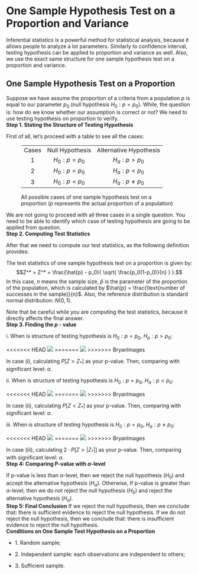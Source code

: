 # One Sample Hypothesis Test on a Proportion and Variance

Inferential statistics is a powerful method for statistical analysis,
because it allows people to analyze a lot parameters. Similarly to
confidence interval, testing hypothesis can be applied to proportion and
variance as well. Also, we use the exact same structure for one sample
hypothesis test on a proportion and variance.

## One Sample Hypothesis Test on a Proportion

Suppose we have assume the proportion of a criteria from a population
$p$ is equal to our parameter $p_0$ (null hypothesis $H_0: p = p_0$).
While, the question is: how do we know whether our assumption is correct
or not? We need to use testing hypothesis on proportion to verify.\
**Step 1. Stating the Structure of Testing Hypothesis**

First of all, let's proceed with a table to see all the cases:

::: center
<figure>
<table>
<tbody>
<tr>
<td style="text-align: center;">Cases</td>
<td style="text-align: center;">Null Hypothesis</td>
<td style="text-align: center;">Alternative Hypothesis</td>
</tr>
<tr>
<td style="text-align: center;">1</td>
<td style="text-align: center;"><span
class="math inline"><em>H</em><sub>0</sub> : <em>p</em> = <em>p</em><sub>0</sub></span></td>
<td style="text-align: center;"><span
class="math inline"><em>H</em><sub><em>a</em></sub> : <em>p</em> &gt; <em>p</em><sub>0</sub></span></td>
</tr>
<tr>
<td style="text-align: center;">2</td>
<td style="text-align: center;"><span
class="math inline"><em>H</em><sub>0</sub> : <em>p</em> = <em>p</em><sub>0</sub></span></td>
<td style="text-align: center;"><span
class="math inline"><em>H</em><sub><em>a</em></sub> : <em>p</em> &lt; <em>p</em><sub>0</sub></span></td>
</tr>
<tr>
<td style="text-align: center;">3</td>
<td style="text-align: center;"><span
class="math inline"><em>H</em><sub>0</sub> : <em>p</em> = <em>p</em><sub>0</sub></span></td>
<td style="text-align: center;"><span
class="math inline"><em>H</em><sub><em>a</em></sub> : <em>p</em> ≠ <em>p</em><sub>0</sub></span></td>
</tr>
</tbody>
</table>
<figcaption>All possible cases of one sample hypothesis test on a
proportion (<span class="math inline"><em>p</em></span> represents the
actual proportion of a population)</figcaption>
</figure>
:::

We are not going to proceed with all three cases in a single question.
You need to be able to identify which case of testing hypothesis are
going to be applied from question.\
**Step 2. Computing Test Statistics**

After that we need to compute our test statistics, as the following
definition provides:

::: definition
The test statistics of one sample hypothesis test on a proportion is
given by:
$$Z^* = Z^* = \frac{\hat{p} - p_0}{ \sqrt{ \frac{p_0(1-p_0)}{n} } }.$$
In this case, $n$ means the sample size, $\hat{p}$ is the parameter of
the proportion of the population, which is calculated by
$\hat{p} = \frac{\text{number of successes in the sample}}{n}$. Also,
the reference distribution is standard normal distribution: $N(0,1)$.
:::

Note that be careful while you are computing the test statistics,
because it directly affects the final answer.\
**Step 3. Finding the $p$ - value**

i\. When is structure of testing hypothesis is $H_0: p = p_0$,
$H_a: p > p_0$:

<<<<<<< HEAD
![](figures/i.png)
=======
![](figures/C1-1.png)
>>>>>>> BryanImages

In case (i), calculating $P[Z > Z_*]$ as your p-value. Then, comparing
with significant level: $\alpha$.

ii\. When is structure of testing hypothesis is $H_0: p = p_0$,
$H_a: p < p_0$:

<<<<<<< HEAD
![](figures/ii-1.png)
=======
![](figures/C2-1.png)
>>>>>>> BryanImages

In case (ii), calculating $P[Z < Z_*]$ as your p-value. Then, comparing
with significant level: $\alpha$.

iii\. When is structure of testing hypothesis is $H_0: p = p_0$,
$H_a: p \neq p_0$:

<<<<<<< HEAD
![](figures/iii-1.png)
=======
![](figures/C3-1.png)
>>>>>>> BryanImages

In case (iii), calculating $2\cdot P[Z > |Z_*|]$ as your p-value. Then,
comparing with significant level: $\alpha$.\
**Step 4: Comparing P-value with $\alpha$-level**

If p-value is less than $\alpha$-level, then we reject the null
hypothesis ($H_0$) and accept the alternative hypothesis ($H_a$).
Otherwise, If p-value is greater than $\alpha$-level, then we do not
reject the null hypothesis ($H_0$) and reject the alternative hypothesis
($H_a$).\
**Step 5: Final Conclusion** If we reject the null hypothesis, then we
conclude that: there is sufficient evidence to reject the null
hypothesis. If we do not reject the null hypothesis, then we conclude
that: there is insufficient evidence to reject the null hypothesis.\
**Conditions on One Sample Test Hypothesis on a Proportion**

- 1\. Random sample;

- 2\. Independent sample: each observations are independent to others;

- 3\. Sufficient sample.
